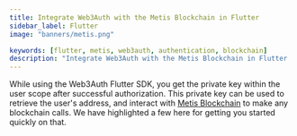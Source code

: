 ```yaml
---
title: Integrate Web3Auth with the Metis Blockchain in Flutter
sidebar_label: Flutter
image: "banners/metis.png"

keywords: [flutter, metis, web3auth, authentication, blockchain]
description: "Integrate Web3Auth with the Metis Blockchain in Flutter | Documentation - Web3Auth"
---
```



<SEO
  title="Integrate Web3Auth with the Metis Blockchain in Flutter"
  description="Integrate Web3Auth with the Metis Blockchain in Flutter | Documentation - Web3Auth"
  image="https://web3auth.io/docs/banners/metis.png"
  slug="/connect-blockchain/evm/metis/flutter"
/>

While using the Web3Auth Flutter SDK, you get the private key within the user scope after successful
authorization. This private key can be used to retrieve the user's address, and interact with
[Metis Blockchain](https://metis.io) to make any blockchain calls. We have highlighted a few here
for getting you started quickly on that.

<EVMInteraction />
